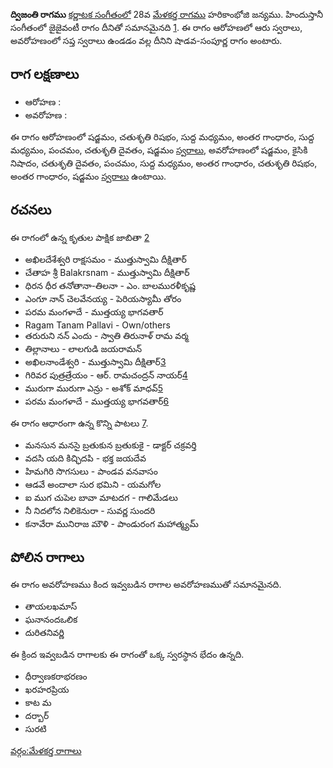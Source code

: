 {{Infobox ragam
	| name          	= ద్విజంతి
	| synonym	    	= 
	| mela          	= 
	| chakra        	= 
	| janaka        	= 
	| type          	= శాడవ-సంపూర్ణ
	| arohanam      	= {{svaraC|S|R2|M1|G3|M1|P|D2|S'}} 
	| avarohanam    	= {{svaraC|S'|N2|D2|P|M1|G3|R2|G3|S}}
	| jeeva         	=
	| chhaya        	=
	| nyasa         	=
	| vishesha      	= 
	| equivalent  		= జైజైవంటీ
}}
{{కర్ణాటక సంగీత రాగాలు}}
'''ద్విజంతి రాగము''' [[కర్ణాటక సంగీతం]]లో 28వ [[మేళకర్త రాగము]] హరికాంభోజి జన్యము.  హిందుస్తానీ సంగీతంలో జైజైవంటీ రాగం దీనితో సమానమైనది [https://karnatik.com/hcragatable.shtml]. ఈ రాగం ఆరోహణలో ఆరు స్వరాలు, అవరోహణంలో సప్త స్వరాలు ఉండడం వల్ల దీనిని షాడవ-సంపూర్ణ రాగం అంటారు.


==రాగ లక్షణాలు==


* ఆరోహణ : {{svaraC|S|R2|M1|G3|M1|P|D2|S'}} 
* అవరోహణ : {{svaraC|S'|N2|D2|P|M1|G3|R2|G3|S}}

ఈ రాగం ఆరోహణంలో షడ్జమం, చతుశృతి రిషభం, సుద్ద మధ్యమం, అంతర గాంధారం, సుద్ద మధ్యమం, పంచమం, చతుశృతి దైవతం, షడ్జమం [[స్వరాలు]], అవరోహణంలో షడ్జమం, కైసికి నిషాదం, చతుశృతి దైవతం, పంచమం, సుద్ద మధ్యమం, అంతర గాంధారం, చతుశృతి రిషభం, అంతర గాంధారం, షడ్జమం [[స్వరాలు]] ఉంటాయి.

==రచనలు==
ఈ రాగంలో ఉన్న కృతుల పాక్షిక జాబితా [https://github.com/ssrihari/ragavardhini/blob/master/ragas/kritis.psv]
* అఖిలదేశేశ్వరి రాక్షసమం - ముత్తుస్వామి దీక్షితార్
* చేతాహ శ్రీ Balakrsnam - ముత్తుస్వామి దీక్షితార్
* ధిరన ధీర తనోతానా-తిలనా - ఎం. బాలమురళీకృష్ణ
* ఎంగూ నాన్ చెలవేనయ్య - పెరియస్యామీ తోరం
* పరమ మంగళాదే - ముత్తయ్య భాగవతార్
* Ragam Tanam Pallavi - Own/others
* తరురుని నన్ ఎందు - స్వాతి తిరునాళ్ రామ వర్మ
* తిల్లానాలు - లాలగుడి జయరామన్
* అఖిలనాండేశ్వరి - ముత్తుస్వామి దీక్షితార్[http://www.karnatik.com/c1481.shtml]
* గిరివర పుత్రత్రేయం - ఆర్. రామచంద్రన్ నాయర్[http://www.karnatik.com/c3099.shtml]
* మురుగా మురుగా ఎన్రు - అశోక్ మాధవ్[http://www.karnatik.com/c2604.shtml]
* పరమ మంగళాదే - ముత్తయ్య భాగవతార్[http://www.karnatik.com/c1740.shtml]

ఈ రాగం ఆధారంగా ఉన్న కొన్ని పాటలు [http://rksanka.tripod.com/music/rslist.html].
* మనసున మనసై బ్రతుకున బ్రతుకుకై - డాక్టర్ చక్రవర్తి
* వదసి యది కిచ్ఛిదపి - భక్త జయదేవ
* హిమగిరి సొగసులు - పాండవ వనవాసం
* ఆడవే అందాలా సుర భమిని - యమగోల
* ఐ ముగ చుపెల బావా మాటదగ - గాలిమేడలు
* నీ నిదలోన నిలికెనురా - సువర్ణ సుందరి
* కనావేరా మునిరాజ మౌళి - పాండురంగ మహాత్మ్యమ్




==పోలిన రాగాలు==
ఈ రాగం అవరోహణము కింద ఇవ్వబడిన రాగాల అవరోహణముతో సమానమైనది.
* తాయలఖమాస్
* ఘనానందఒలిక
* దురితనివర్ణి

ఈ క్రింద ఇవ్వబడిన రాగాలకు ఈ రాగంతో ఒక్క స్వరస్థాన భేదం ఉన్నది.
* ధీర్వాణకరాభరణం
* ఖరహరప్రియ
* కాట మ
* దర్బార్
* సురటి



[[వర్గం:మేళకర్త రాగాలు]]